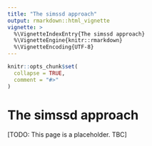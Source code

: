 ```yaml
---
title: "The simssd approach"
output: rmarkdown::html_vignette
vignette: >
  %\VignetteIndexEntry{The simssd approach}
  %\VignetteEngine{knitr::rmarkdown}
  %\VignetteEncoding{UTF-8}
---
```


```r
knitr::opts_chunk$set(
  collapse = TRUE,
  comment = "#>"
)
```

# The simssd approach

[TODO: This page is a placeholder. TBC]
